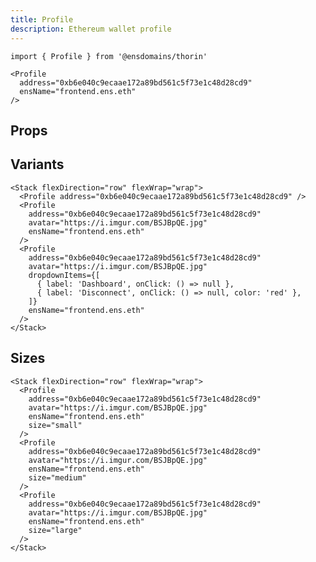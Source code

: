 ```yaml
---
title: Profile
description: Ethereum wallet profile
---
```


```tsx
import { Profile } from '@ensdomains/thorin'
```

```tsx expand=true live=true
<Profile
  address="0xb6e040c9ecaae172a89bd561c5f73e1c48d28cd9"
  ensName="frontend.ens.eth"
/>
```

## Props

<PropsTable sourceLink={sourceLink} types={types} />

## Variants

```tsx live=true minHeight=300px
<Stack flexDirection="row" flexWrap="wrap">
  <Profile address="0xb6e040c9ecaae172a89bd561c5f73e1c48d28cd9" />
  <Profile
    address="0xb6e040c9ecaae172a89bd561c5f73e1c48d28cd9"
    avatar="https://i.imgur.com/BSJBpQE.jpg"
    ensName="frontend.ens.eth"
  />
  <Profile
    address="0xb6e040c9ecaae172a89bd561c5f73e1c48d28cd9"
    avatar="https://i.imgur.com/BSJBpQE.jpg"
    dropdownItems={[
      { label: 'Dashboard', onClick: () => null },
      { label: 'Disconnect', onClick: () => null, color: 'red' },
    ]}
    ensName="frontend.ens.eth"
  />
</Stack>
```

## Sizes

```tsx live=true
<Stack flexDirection="row" flexWrap="wrap">
  <Profile
    address="0xb6e040c9ecaae172a89bd561c5f73e1c48d28cd9"
    avatar="https://i.imgur.com/BSJBpQE.jpg"
    ensName="frontend.ens.eth"
    size="small"
  />
  <Profile
    address="0xb6e040c9ecaae172a89bd561c5f73e1c48d28cd9"
    avatar="https://i.imgur.com/BSJBpQE.jpg"
    ensName="frontend.ens.eth"
    size="medium"
  />
  <Profile
    address="0xb6e040c9ecaae172a89bd561c5f73e1c48d28cd9"
    avatar="https://i.imgur.com/BSJBpQE.jpg"
    ensName="frontend.ens.eth"
    size="large"
  />
</Stack>
```
